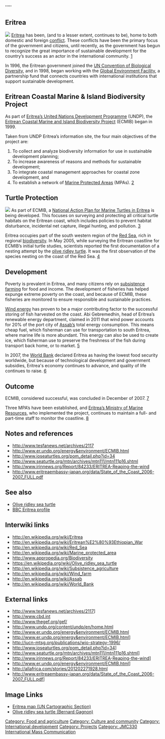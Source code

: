 '''''
== Eritrea ==
[[File: Eritrea.png|thumb|right|]]
[http://en.wikipedia.org/wiki/Eritrea Eritrea] has been, (and to a lesser extent, continues to be), home to both domestic and foreign [http://en.wikipedia.org/wiki/Eritrean%E2%80%93Ethiopian_War conflict]. These conflicts have been the primary focus of the government and citizens, until recently, as the government has begun to recognize the great importance of sustainable development for the country’s success as an actor in the international community. [http://www.tesfanews.net/archives/2117]

In 1996, the Eritrean government joined the [http://www.cbd.int/ UN Convention of Biological Diversity], and in 1998, began working with the [http://www.thegef.org/gef/ Global Environment Facility], a partnership fund that connects countries with international institutions that support sustainable development. 

== Eritrean Coastal Marine & Island Biodiversity Project ==
As part of [http://www.undp.org/content/undp/en/home.html Eritrea’s United Nations Development Programme] (UNDP), the [http://www.er.undp.org/energy&environment/ECMIB.html Eritrean Coastal Marine and Island Biodiversity Project] (ECMIB) began in 1999. 

Taken from UNDP Eritrea’s information site, the four main objectives of the project are:

#To collect and analyze biodiversity information for use in sustainable development planning;
#To increase awareness of reasons and methods for sustainable development;
#To integrate coastal management approaches for coastal zone development, and
#To establish a network of [http://en.wikipedia.org/wiki/Marine_protected_area Marine Protected Areas] (MPAs). [http://www.er.undp.org/energy&environment/ECMIB.html]

== Turtle Protection ==
[[File: OliveRidley.jpg |thumb|left|]]
As part of ECMIB, a [http://iucn-mtsg.org/publications/wio-strategy-1996/ National Action Plan for Marine Turtles in Eritrea] is being developed. This focuses on surveying and protecting all critical turtle habitats on the Eritrean coast, which includes policies to prevent habitat disturbance, incidental net capture, illegal hunting, and pollution. [http://www.ioseaturtles.org/pom_detail.php?id=34]

Eritrea occupies part of the south western region of the [http://en.wikipedia.org/wiki/Red_Sea Red Sea], rich in regional [http://www.appropedia.org/Biodiversity biodiversity]. In May 2005, while surveying the Eritrean coastline for ECMIB’s initial turtle studies, scientists reported the first documentation of a nesting attempt by the [https://en.wikipedia.org/wiki/Olive_ridley_sea_turtle olive ridley turtle]. It was the first observation of the species nesting on the coast of the Red Sea. [http://www.seaturtle.org/mtn/archives/mtn111/mtn111p16.shtml]

== Development ==
Poverty is prevalent in Eritrea, and many citizens rely on [http://en.wikipedia.org/wiki/Subsistence_agriculture subsistence farming] for food and income. The development of fisheries has helped expunge extreme poverty on the coast, and because of ECMIB, these fisheries are monitored to ensure responsible and sustainable practices.  

[http://en.wikipedia.org/wiki/Wind_farm Wind energy] has proven to be a major contributing factor to the successful storing of fish harvested on the coast. Abi Gebremedhin, head of Eritrea’s renewable energy department, claimed in 2011 that wind power accounts for 20% of the port city of [http://en.wikipedia.org/wiki/Assab Assab’s] total energy consumption. This means cheap fuel, which fisherman can use for transportation to south Eritrea, where marine life is more abundant. This energy can also be used to create ice, which fisherman use to preserve the freshness of the fish during transport back home, or to market. [http://www.tesfanews.net/archives/2117]

In 2007, the [http://en.wikipedia.org/wiki/World_Bank World Bank] declared Eritrea as having the lowest food security worldwide, but because of technological development and government subsidies, Eritrea's economy continues to advance, and quality of life continues to raise. [http://www.irinnews.org/Report/84233/ERITREA-Reaping-the-wind]

== Outcome ==
ECMIB, considered successful, was concluded in December of 2007. [http://www.er.undp.org/energy&environment/ECMIB.html]

Three MPA’s have been established, and [http://allafrica.com/stories/201202271928.html Eritrea’s Ministry of Marine Resources], who implemented the project, continues to maintain a full- and part-time staff to monitor the coastline. [http://www.eritreaembassy-japan.org/data/State_of_the_Coast_2006-2007_FULL.pdf]


== Notes and references == 
*http://www.tesfanews.net/archives/2117
*http://www.er.undp.org/energy&environment/ECMIB.html
*http://www.ioseaturtles.org/pom_detail.php?id=34
*http://www.seaturtle.org/mtn/archives/mtn111/mtn111p16.shtml
*http://www.irinnews.org/Report/84233/ERITREA-Reaping-the-wind
*http://www.eritreaembassy-japan.org/data/State_of_the_Coast_2006-2007_FULL.pdf


== See also ==

* [http://animals.nationalgeographic.com/animals/reptiles/olive-ridley-sea-turtle/ Olive ridley sea turtle]
* [http://www.bbc.co.uk/news/world-africa-13349078 BBC Eritrea profile]

== Interwiki links ==

* http://en.wikipedia.org/wiki/Eritrea
* http://en.wikipedia.org/wiki/Eritrean%E2%80%93Ethiopian_War
* http://en.wikipedia.org/wiki/Red_Sea
* http://en.wikipedia.org/wiki/Marine_protected_area
* http://www.appropedia.org/Biodiversity
* https://en.wikipedia.org/wiki/Olive_ridley_sea_turtle
* http://en.wikipedia.org/wiki/Subsistence_agriculture
* http://en.wikipedia.org/wiki/Wind_farm
* http://en.wikipedia.org/wiki/Assab
* http://en.wikipedia.org/wiki/World_Bank

== External links ==

* http://www.tesfanews.net/archives/2117]
* http://www.cbd.int
* http://www.thegef.org/gef/
* http://www.undp.org/content/undp/en/home.html
* http://www.er.undp.org/energy&environment/ECMIB.html
* http://www.er.undp.org/energy&environment/ECMIB.html]
* http://iucn-mtsg.org/publications/wio-strategy-1996/
* http://www.ioseaturtles.org/pom_detail.php?id=34]
* http://www.seaturtle.org/mtn/archives/mtn111/mtn111p16.shtml]
* http://www.irinnews.org/Report/84233/ERITREA-Reaping-the-wind]
* http://www.er.undp.org/energy&environment/ECMIB.html]
* http://allafrica.com/stories/201202271928.html
* http://www.eritreaembassy-japan.org/data/State_of_the_Coast_2006-2007_FULL.pdf]

== Image Links ==
*[http://en.wikipedia.org/wiki/File:Un-eritrea.png#file Eritrea map (UN Cartographic Section)]
*[http://en.wikipedia.org/wiki/File:Lepidochelys_olivacea.jpg#file Olive ridley sea turtle (Bernard Gagnon)]

{{stub}}

[[Category: Food and agriculture]]
[[Category: Culture and community]]
[[Category: International development]]
[[Category: Projects]]
[[Category: JMC330 International Mass Communication]]